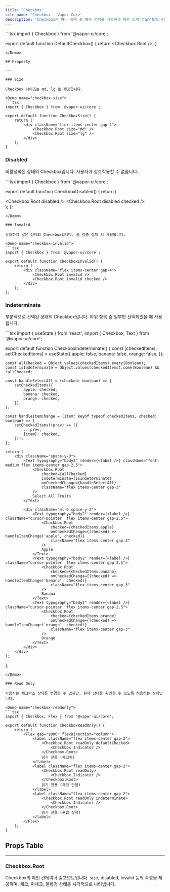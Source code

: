 ```yaml
---
title: 'Checkbox'
site_name: 'Checkbox - Vapor Core'
description: 'Checkbox는 여러 항목 중 복수 선택을 가능하게 하는 입력 컴포넌트입니다.'
---
```


<Demo name="default-checkbox">
```tsx
import { Checkbox } from '@vapor-ui/core';

export default function DefaultCheckbox() {
    return <Checkbox.Root />;
}
```
</Demo>

## Property

---

### Size

Checkbox 사이즈는 md, lg 로 제공합니다.

<Demo name="checkbox-size">
```tsx
import { Checkbox } from '@vapor-ui/core';

export default function CheckboxSize() {
    return (
        <div className="flex items-center gap-4">
            <Checkbox.Root size="md" />
            <Checkbox.Root size="lg" />
        </div>
    );
}
```
</Demo>

### Disabled

비활성화된 상태의 Checkbox입니다. 사용자가 상호작용할 수 없습니다.

<Demo name="checkbox-disabled">
```tsx
import { Checkbox } from '@vapor-ui/core';

export default function CheckboxDisabled() {
    return (
        <div className="flex items-center gap-4">
            <Checkbox.Root disabled />
            <Checkbox.Root disabled checked />
        </div>
    );
};
```
</Demo>

### Invalid

유효하지 않은 상태의 Checkbox입니다. 폼 검증 실패 시 사용됩니다.

<Demo name="checkbox-invalid">
```tsx
import { Checkbox } from '@vapor-ui/core';

export default function CheckboxInvalid() {
    return (
        <div className="flex items-center gap-4">
            <Checkbox.Root invalid />
            <Checkbox.Root invalid checked />
        </div>
    );
};
```
</Demo>

### Indeterminate

부분적으로 선택된 상태의 Checkbox입니다. 하위 항목 중 일부만 선택되었을 때 사용됩니다.

<Demo name="checkbox-indeterminate">
```tsx
import { useState } from 'react';
import { Checkbox, Text } from '@vapor-ui/core';

export default function CheckboxIndeterminate() {
    const [checkedItems, setCheckedItems] = useState({
        apple: false,
        banana: false,
        orange: false,
    });
    
    const allChecked = Object.values(checkedItems).every(Boolean);
    const isIndeterminate = Object.values(checkedItems).some(Boolean) && !allChecked;
    
    const handleSelectAll = (checked: boolean) => {
        setCheckedItems({
            apple: checked,
            banana: checked,
            orange: checked,
        });
    };
    
    const handleItemChange = (item: keyof typeof checkedItems, checked: boolean) => {
        setCheckedItems((prev) => ({
            ...prev,
            [item]: checked,
        }));
    };
    
    return (
        <div className="space-y-3">
            <Text typography="body2" render={<label />} className="font-medium flex items-center gap-2.5">
                <Checkbox.Root
                    checked={allChecked}
                    indeterminate={isIndeterminate}
                    onCheckedChange={handleSelectAll}
                    className="flex items-center gap-3"
                />
                Select All Fruits
            </Text>
            
            <div className="ml-6 space-y-2">
                <Text typography="body2" render={<label />} className="cursor-pointer  flex items-center gap-2.5">
                    <Checkbox.Root
                        checked={checkedItems.apple}
                        onCheckedChange={(checked) => handleItemChange('apple', checked)}
                        className="flex items-center gap-3"
                    />
                    Apple
                </Text>
                <Text typography="body2" render={<label />} className="cursor-pointer  flex items-center gap-2.5">
                    <Checkbox.Root
                        checked={checkedItems.banana}
                        onCheckedChange={(checked) => handleItemChange('banana', checked)}
                        className="flex items-center gap-3"
                    />
                    Banana
                </Text>
                <Text typography="body2" render={<label />} className="cursor-pointer  flex items-center gap-2.5">
                    <Checkbox.Root
                        checked={checkedItems.orange}
                        onCheckedChange={(checked) => handleItemChange('orange', checked)}
                        className="flex items-center gap-3"
                    />
                    Orange
                </Text>
            </div>
        </div>
    );
};
```
</Demo>

### Read Only

사용자는 체크박스 상태를 변경할 수 없지만, 현재 상태를 확인할 수 있도록 허용하는 상태입니다.

<Demo name="checkbox-readonly">
```tsx
import { Checkbox, Flex } from '@vapor-ui/core';

export default function CheckboxReadOnly() {
    return (
        <Flex gap="$000" flexDirection="column">
            <label className="flex items-center gap-2">
                <Checkbox.Root readOnly defaultChecked>
                    <Checkbox.Indicator />
                </Checkbox.Root>
                읽기 전용 (체크됨)
            </label>
            <label className="flex items-center gap-2">
                <Checkbox.Root readOnly>
                    <Checkbox.Indicator />
                </Checkbox.Root>
                읽기 전용 (체크 안됨)
            </label>
            <label className="flex items-center gap-2">
                <Checkbox.Root readOnly indeterminate>
                    <Checkbox.Indicator />
                </Checkbox.Root>
                읽기 전용 (혼합 상태)
            </label>
        </Flex>
    );
}
```
</Demo>

## Props Table

---

### Checkbox.Root

Checkbox의 메인 컨테이너 컴포넌트입니다. size, disabled, invalid 등의 속성을 제공하며, 체크, 미체크, 불확정 상태를 시각적으로 나타냅니다.

<ComponentPropsTable file="checkbox" section="props" />
